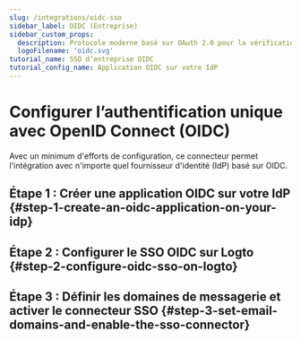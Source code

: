 ```yaml
---
slug: /integrations/oidc-sso
sidebar_label: OIDC (Entreprise)
sidebar_custom_props:
  description: Protocole moderne basé sur OAuth 2.0 pour la vérification d'identité dans les applications web et mobiles.
  logoFilename: 'oidc.svg'
tutorial_name: SSO d’entreprise OIDC
tutorial_config_name: Application OIDC sur votre IdP
---
```




# Configurer l’authentification unique avec OpenID Connect (OIDC)

Avec un minimum d'efforts de configuration, ce connecteur permet l'intégration avec n'importe quel fournisseur d'identité (IdP) basé sur OIDC.

<GuideTip />

## Étape 1 : Créer une application OIDC sur votre IdP \{#step-1-create-an-oidc-application-on-your-idp}

<Step1 />

## Étape 2 : Configurer le SSO OIDC sur Logto \{#step-2-configure-oidc-sso-on-logto}

<Step2 />

## Étape 3 : Définir les domaines de messagerie et activer le connecteur SSO \{#step-3-set-email-domains-and-enable-the-sso-connector}

<Step3 />
